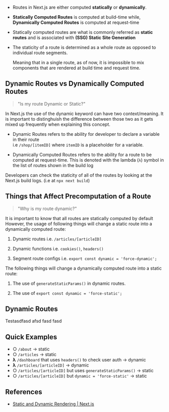 - Routes in Next.js are either computed **statically** or **dynamically**.
- <span className="bg-zinc-600/40">**Statically Computed Routes**</span> is computed at <span className="bg-blue-600/40">build-time</span> while,\
  <span className="bg-zinc-600/40">**Dynamically Computed Routes**</span> is computed at <span className="bg-blue-600/40">request-time</span>
- Statically computed routes are what is commonly referred as **static routes** and is associated with **(SSG) Static Site Generation**
- The staticity of a route is determined as a whole route as opposed to individual route segments.
  
  Meaning that in a single route, as of now, it is impossible to mix components that are rendered at build time and request time.


## Dynamic Routes vs Dynamically Computed Routes

> "Is my route Dynamic or Static?"

In Next.js the use of the dynamic keyword can have two context/meaning. It is important to distinghuish the difference between those two as it gets mixed up frequently when explaining this concept.

- <span className="bg-blue-600/40">Dynamic Routes</span> refers to the ability for developer to declare a variable in their route\
  i.e `/shop/[itemID]` where `itemID` is a placeholder for a variable.

- <span className="bg-blue-600/40">Dynamically Computed Routes</span> refers to the ability for a route to be computed at request-time. This is denoted with the lambda (`λ`) symbol in the list of routes shown in the build log 

Developers can check the staticity of all of the routes by looking at the Next.js build logs. (i.e at `npx next build`)



## Things that Affect Precomputation of a Route

> "Why is my route dynamic?"

It is important to know that all routes are <span className="bg-blue-600/40">statically computed by default</span> However, the usage of following things will change a static route into a dynamically computed route:

1. <span className="bg-blue-600/40">Dynamic routes</span> i.e. `/articles/[articleID]`

2. <span className="bg-blue-600/40">Dynamic functions</span> i.e. `cookies()`, `headers()`

3. <span className="bg-blue-600/40">Segment route configs</span> i.e. `export const dynamic = 'force-dynamic';`


The following things will change a dynamically computed route into a static route: 

1. The use of `generateStaticParams()` in dynamic routes.

2. The use of `export const dynamic = 'force-static';`


## Dynamic Routes

Testasdfasd afsd fasd fasd 



## Quick Examples

- ○ `/about` -> static
- ○ `/articles` -> static
- **λ** `/dashboard` that uses `headers()` to check user auth -> dynamic
- **λ** `/articles/[articleID]` -> dynamic
- ○ `/articles/[articleID]` but uses `generateStaticParams()` -> static
- ○ `/articles/[articleID]` but `dynamic = 'force-static'` -> static


## References

- [Static and Dynamic Rendering | Next.js](https://nextjs.org/docs/app/building-your-application/rendering/static-and-dynamic-rendering)
